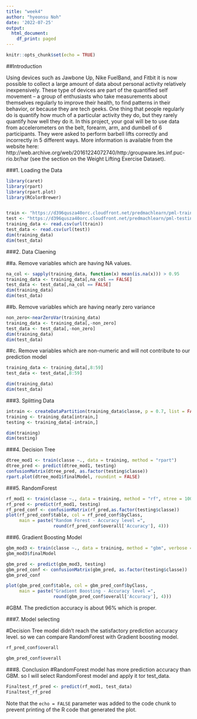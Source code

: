 ```yaml
---
title: "week4"
author: "hyeonsu Noh"
date: '2022-07-25'
output:
  html_document:
    df_print: paged
---
```


```r
knitr::opts_chunk$set(echo = TRUE)
```

##Introduction

Using devices such as Jawbone Up, Nike FuelBand, and Fitbit it is now possible to collect a large amount of data about personal activity relatively inexpensively. These type of devices are part of the quantified self movement – a group of enthusiasts who take measurements about themselves regularly to improve their health, to find patterns in their behavior, or because they are tech geeks. One thing that people regularly do is quantify how much of a particular activity they do, but they rarely quantify how well they do it. In this project, your goal will be to use data from accelerometers on the belt, forearm, arm, and dumbell of 6 participants. They were asked to perform barbell lifts correctly and incorrectly in 5 different ways. More information is available from the website here: http://web.archive.org/web/20161224072740/http:/groupware.les.inf.puc-rio.br/har (see the section on the Weight Lifting Exercise Dataset).

###1. Loading the Data
```r
library(caret)
library(rpart)
library(rpart.plot)
library(RColorBrewer)


train <- "https://d396qusza40orc.cloudfront.net/predmachlearn/pml-training.csv" 
test <- "https://d396qusza40orc.cloudfront.net/predmachlearn/pml-testing.csv"
training_data <- read.csv(url(train))
test_data <- read.csv(url(test))
dim(training_data)
dim(test_data)
```


###2. Data Claening

##a. Remove variables which are having NA values.
```r

na_col <- sapply(training_data, function(x) mean(is.na(x))) > 0.95
training_data <- training_data[,na_col == FALSE]
test_data <- test_data[,na_col == FALSE]
dim(training_data)
dim(test_data)
```

##b. Remove variables which are having nearly zero variance
```r
non_zero<-nearZeroVar(training_data)
training_data <- training_data[,-non_zero]
test_data <- test_data[,-non_zero]
dim(training_data)
dim(test_data)
```

##c. Remove variables which are non-numeric and will not contribute to our prediction model
```r
training_data <- training_data[,8:59]
test_data <- test_data[,8:59]

dim(training_data)
dim(test_data)
```


###3. Splitting Data

```r
intrain <- createDataPartition(training_data$classe, p = 0.7, list = FALSE)
training <- training_data[intrain,]
testing <- training_data[-intrain,]

dim(training)
dim(testing)
```


###4. Decision Tree

```r
dtree_mod1 <- train(classe ~., data = training, method = "rpart")
dtree_pred <- predict(dtree_mod1, testing)
confusionMatrix(dtree_pred, as.factor(testing$classe))
rpart.plot(dtree_mod1$finalModel, roundint = FALSE)
```


###5. RandomForest

```r
rf_mod1 <- train(classe ~., data = training, method = "rf", ntree = 100)
rf_pred <- predict(rf_mod1, testing)
rf_pred_conf <- confusionMatrix(rf_pred,as.factor(testing$classe))
plot(rf_pred_conf$table, col = rf_pred_conf$byClass,
     main = paste("Random Forest - Accuracy level =",
                  round(rf_pred_conf$overall['Accuracy'], 4)))
```

###6. Gradient Boosting Model
```r
gbm_mod3 <- train(classe ~., data = training, method = "gbm", verbose = FALSE)
gbm_mod3$finalModel

gbm_pred <- predict(gbm_mod3, testing)
gbm_pred_conf <- confusionMatrix(gbm_pred, as.factor(testing$classe))
gbm_pred_conf

plot(gbm_pred_conf$table, col = gbm_pred_conf$byClass,
     main = paste("Gradient Boosting - Accuracy level =",
                  round(gbm_pred_conf$overall['Accuracy'], 4)))
```
#GBM. The prediction accuracy is about 96% which is proper.

###7. Model selecting

#Decision Tree model didn't reach the satisfactory prediction accuracy level. so we can compare RandomForest with Gradient boosting model.
```r
rf_pred_conf$overall
```
```r
gbm_pred_conf$overall
```

###8. Conclusion
#RandomForest model has more prediction accuracy than GBM. so I will select RandomForest model and apply it tor test_data.

```r
Finaltest_rf_pred <- predict(rf_mod1, test_data)
Finaltest_rf_pred
```

Note that the `echo = FALSE` parameter was added to the code chunk to prevent printing of the R code that generated the plot.

